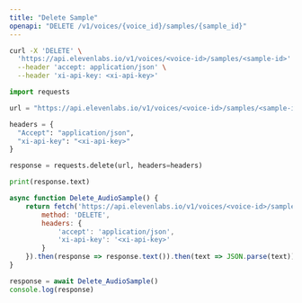 ```yaml
---
title: "Delete Sample"
openapi: "DELETE /v1/voices/{voice_id}/samples/{sample_id}"
---
```


<RequestExample>

```Bash Curl
curl -X 'DELETE' \
  'https://api.elevenlabs.io/v1/voices/<voice-id>/samples/<sample-id>' \
  --header 'accept: application/json' \
  --header 'xi-api-key: <xi-api-key>'
```

```Python Python
import requests

url = "https://api.elevenlabs.io/v1/voices/<voice-id>/samples/<sample-id>"

headers = {
  "Accept": "application/json",
  "xi-api-key": "<xi-api-key>"
}

response = requests.delete(url, headers=headers)

print(response.text)
```

```Javascript Javascript
async function Delete_AudioSample() {
    return fetch('https://api.elevenlabs.io/v1/voices/<voice-id>/samples/<sample-id>', {
        method: 'DELETE',
        headers: {
            'accept': 'application/json',
            'xi-api-key': '<xi-api-key>'
        }
    }).then(response => response.text()).then(text => JSON.parse(text))
}

response = await Delete_AudioSample()
console.log(response)

```
</RequestExample>